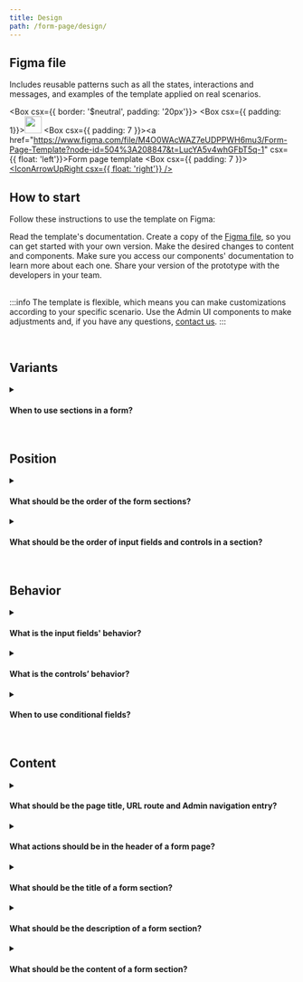 ```yaml
---
title: Design
path: /form-page/design/
---
```




## Figma file

Includes reusable patterns such as all the states, interactions and messages, and examples of the template applied on real scenarios.

<Box csx={{ border: '$neutral', padding: '20px'}}>
  <Columns>
    <Column units={0.5}>
      <Box csx={{ padding: 1}}><a href="https://www.figma.com/file/nEoSg6f8uuwSslJhwS4AQT/Listing-Page-Template?node-id=492%3A216213"><img src="https://user-images.githubusercontent.com/77292838/190273217-c19158d0-f00c-4dda-9a03-42e124f85dc5.png" width="30px"></img></a></Box>
    </Column>
    <Column units={10.5}>
      <Box csx={{ padding: 7 }}><a href="https://www.figma.com/file/M4O0WAcWAZ7eUDPPWH6mu3/Form-Page-Template?node-id=504%3A208847&t=LucYA5v4whGFbT5q-1" csx={{ float: 'left'}}>Form page template</a></Box>
    </Column>
    <Column units={1}>
      <Box csx={{ padding: 7 }}><a href="https://www.figma.com/file/M4O0WAcWAZ7eUDPPWH6mu3/Form-Page-Template?node-id=504%3A208847&t=LucYA5v4whGFbT5q-1"><IconArrowUpRight csx={{ float: 'right'}} /></a></Box>
    </Column>
  </Columns>
</Box>


## How to start

Follow these instructions to use the template on Figma:

<OrderedList>
  <OrderedListItem>
    Read the template's documentation.
  </OrderedListItem>
  <OrderedListItem>
    Create a copy of the <a href="https://www.figma.com/file/M4O0WAcWAZ7eUDPPWH6mu3/Form-Page-Template?node-id=504%3A208847&t=LucYA5v4whGFbT5q-1">Figma file</a>, so you can get started with your own version.
  </OrderedListItem>
  <OrderedListItem>
Make the desired changes to content and components. Make sure you access our components' documentation to learn more about each one.
  </OrderedListItem>
  <OrderedListItem>
    Share your version of the prototype with the developers in your team.
  </OrderedListItem>
</OrderedList>

<br />
<br />

:::info
The template is flexible, which means you can make customizations according to your specific scenario. Use the Admin UI components to make adjustments and, if you have any questions, [contact us](https://admin-ui.vercel.app/documentation/introduction/contact-us).
:::

<br />

## Variants

<details>
  <summary><h4>When to use sections in a form?</h4></summary>
  <div>
    <ul>
        <li>Use sections for forms with more than five fields, when the fields can grouped in a way that makes sense to merchants and won't disrupt their experience. For example, it makes sense to group the fields for an address in a section.</li>
    </ul>
  </div>
  <br />
  <div>
    <strong>What to avoid:</strong>
      <ul>
        <li>Don't include fields and lists with referenced objects in the same section.</li>
        <li>Don't include conditional fields and non-conditional fields in the same section.</li>
      </ul>
  </div>
</details>

<br />

## Position

<details>
  <summary><h4>What should be the order of the form sections?</h4></summary>
  <div>
    Order them using the following criteria:
    <ul>
        <li>More general to more specific.</li>
        <li>Required to optional.</li>
        <li>Most important to least important.</li>
    </ul>
  </div>
</details>

<details>
  <summary><h4>What should be the order of input fields and controls in a section?</h4></summary>
  <div>
    Order them using the following criteria:
    <ul>
        <li>More general to more specific.</li>
        <li>Required to optional.</li>
        <li>Most important to least important.</li>
    </ul>
    Read each field or control component’s documentation for further information.
  </div>
</details>

<br />

## Behavior

<details>
  <summary><h4>What is the input fields' behavior?</h4></summary>
  <div>
      If you want to know what is the behavior of input fields in a Form, read the <strong>Behavior</strong> section in the component’s documentation.
  </div>
</details>

<details>
  <summary><h4>What is the controls’ behavior?</h4></summary>
  <div>
      If you want to know what is the behavior of controls in a Form, read the <strong>Behavior</strong> section in the component’s documentation.
  </div>
</details>

<details>
  <summary><h4>When to use conditional fields?</h4></summary>
  <div>
    <ul>
        <li>Conditional fields are fields that become visible or are hidden depending on the value of a control field.</li>
        <li>Use a <a href="https://admin-ui.vercel.app/components/switch">Switch</a> to control the visibility of sections and fields during a progressive fill.</li>
        <li>Use a <a href="https://admin-ui.vercel.app/components/radio">Radio</a> to choose among options that will affect the following fields to be filled. For example, the form for creating a promotion can have conditional fields based on the type of promotion that was chosen.</li>
    </ul>
  </div>
</details>

<br />

## Content

<details>
  <summary><h4>What should be the page title, URL route and Admin navigation entry?</h4></summary>
  <div>
    <ul>
        <li>When an existing object is being edited, include the name of the object in the page title, URL route and Admin navigation entry, such as <em>Christmas Discount</em>.</li>
        <li>When a new object is being created, use the word *New* and the name of the entity, such as <em>New Product</em>.</li>
    </ul>
  </div>
</details>

<details>
  <summary><h4>What actions should be in the header of a form page?</h4></summary>
  <div>
    <ul>
        <li>Include a tertiary <a href="https://admin-ui.vercel.app/components/button">Button</a> that leads back to the first-level page with the icon <em>ArrowLeft</em> and the hidden label <em>Back</em>.</li>
        <li>Include a primary <a href="https://admin-ui.vercel.app/components/button">Button</a> to save the data with the label <em>Save</em>.</li>
        <li>Include a secondary <a href="https://admin-ui.vercel.app/components/button">Button</a> to discard unsaved changes and leave the flow with the label <em>Cancel</em>.</li>
        <li>For objects that have already been created, include a <a href="https://admin-ui.vercel.app/components/menu">Menu</a> with actions such as <em>Export</em> and <em>Delete</em> when editing.</li>
    </ul>
  </div>
</details>

<details>
  <summary><h4>What should be the title of a form section?</h4></summary>
  <div>
    <ul>
        <li>When the form has more than one section, it is recommended to use a title in all sections to describe the content of each one.</li>
        <li>A form section title should explain the type of information the merchant will input or select in the following group of fields and controls. For example, use the <em>Address</em> label to group address-related fields.</li>
        <li>Use sentence case, but capitalize proper nouns.</li>
    </ul>
  </div>
  <br />
  <div>
    <strong>What to avoid:</strong>
      <ul>
        <li>When the form has only one section, do not use the title in the section, use the page title to describe it.</li>
        <li>Don't include redundant words. Example: in a Form called <em>New Store</em>, do not name the form section <em>Store Address</em>, use only <em>Address</em>.</li>
        <li>Don't use verbs. For example, instead of <em>Select address</em>, use only <em>Address</em>.</li>
        <li>Don't use punctuation.</li>
      </ul>
  </div>
</details>

<details>
  <summary><h4>What should be the description of a form section?</h4></summary>
  <div>
    <ul>
        <li>In most cases, the form section title should be self explanatory. Add a description if the form section is critical or complex.</li>
        <li>Write the description text as if you are answering the following question: <em>What does this mean?</em> For example, for an <em>Address</em> section, the description text can be <em>Location of the store</em>.</li>
        <li>Start with a noun followed by additional information, such as conditions and definitions.</li>
        <li>Use sentence case, but capitalize proper nouns.</li>
        <li>Prefer using a single sentence that is short and direct.</li>
    </ul>
  </div>
  <br />
  <div>
    <strong>What to avoid:</strong>
      <ul>
        <li>Don’t write text longer than 110 characters.</li>
        <li>Don’t repeat the form title.</li>
        <li>Don’t explain the benefits of the content, only its meaning.</li>
        <li>Don’t use periods.</li>
      </ul>
  </div>
</details>

<details>
  <summary><h4>What should be the content of a form section?</h4></summary>
  <div>
      <ul>
        <li>The content of a form section is basically input fields and controls. Access each component’s documentation for further information:
          <ul>
            <li><strong>Input fields</strong>: <a href="https://admin-ui.vercel.app/components/text-input">TextInput</a>, <a href="https://admin-ui.vercel.app/components/text-area">TextArea</a>, <a href="https://admin-ui.vercel.app/components/number-input">NumberInput</a>, <a href="https://admin-ui.vercel.app/experimental/date-picker">DatePicker</a> and <a href="https://admin-ui.vercel.app/experimental/combobox">Combobox</a>.</li>
            <li><strong>Controls</strong>: <a href="https://admin-ui.vercel.app/components/checkbox">Checkbox</a>, <a href="https://admin-ui.vercel.app/components/radio">Radio</a>, <a href="https://admin-ui.vercel.app/components/select">Select</a> and <a href="https://admin-ui.vercel.app/components/switch">Switch</a>.</li>
          </ul>
        </li>
        <li>Use a list section when the merchant can add sub-items or references to the main form. In that case, use <a href="https://admin-ui.vercel.app/components/modal">Modals</a> to add or select items for the list. Such as, when the merchant adds a user in a list of users when create a user role.</li>
      </ul>
  </div>
</details>

